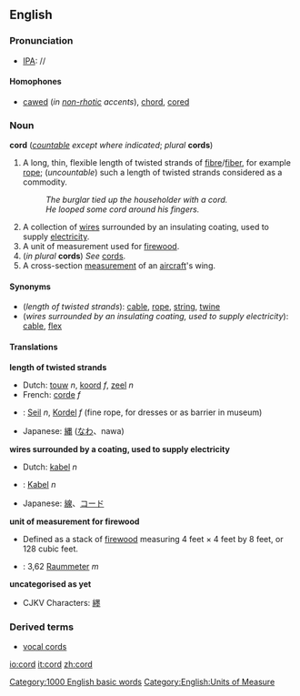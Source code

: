 ==English==
===Pronunciation===
*[[IPA]]: /{{IPAchar|kɔː(r)d}}/

====Homophones====
*[[caw]]ed (''in [[non-rhotic]] accents''), [[chord]], [[core]]d

===Noun===
'''cord''' (''[[countable]] except where indicated''; ''plural'' '''cords''')
#A long, thin, flexible length of twisted strands of [[fibre]]/[[fiber]], for example [[rope]]; (''uncountable'') such a length of twisted strands considered as a commodity.
#:''The burglar tied up the householder with a cord.''
#:''He looped some cord around his fingers.''
#A collection of [[wire]]s surrounded by an insulating coating, used to supply [[electricity]].
#A unit of measurement used for [[firewood]].
#(''in plural'' '''cords''') ''See'' [[cords]].
# A cross-section [[measurement]] of an [[aircraft]]'s wing.
<!--Move this to separate pages for "full cord" and "bush cord"  A full cord, or colloquially "bush cord"--> <!-- at least in Canada --> <!-- of stacked wood is 8 by 4 by 4 feet (39 m&sup3;).-->

====Synonyms====

*(''length of twisted strands''): [[cable]], [[rope]], [[string]], [[twine]]
*(''wires surrounded by an insulating coating, used to supply electricity''): [[cable]], [[flex]]


====Translations====

'''length of twisted strands'''
{{top}}
<!--left column-->
*Dutch: [[touw]] ''n'', [[koord]] ''f'', [[zeel]] ''n''
*French: [[corde]] ''f''
{{mid}}
<!--right column-->
*{{de}}: [[Seil]] ''n'', [[Kordel]] ''f'' (fine rope, for dresses or as barrier in museum)
*Japanese: [[縄]] ([[なわ]]、nawa)
{{bottom}}

'''wires surrounded by a coating, used to supply electricity'''
{{top}}
<!--left column-->
*Dutch: [[kabel]] ''n''
*{{de}}: [[Kabel]] ''n''
{{mid}}
<!--right column-->
*Japanese: [[線]]、[[コード]]
{{bottom}}

'''unit of measurement for firewood'''
* Defined as a stack of [[firewood]] measuring 4 feet × 4 feet by 8 feet, or 128 cubic feet.  
{{top}}
<!--languages from A to M go here-->
*{{de}}: 3,62 [[Raummeter]] ''m''
{{mid}}
<!--languages from N to Z go here-->
{{bottom}}

'''uncategorised as yet'''
{{checktrans}}
*CJKV Characters: [[纆]]

===Derived terms===
*[[vocal cords]]

[[Category:1000 English basic words]]
[[Category:English:Units of Measure]]

[[io:cord]]
[[it:cord]]
[[zh:cord]]
